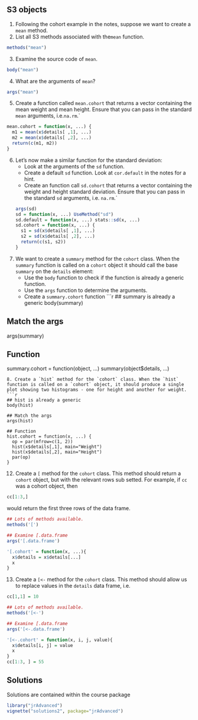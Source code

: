 ## S3 objects

1. Following the cohort example in the notes, suppose we want to create a `mean` method.
2. List all S3 methods associated with the`mean` function.
```r
methods("mean")
```
3. Examine the source code of `mean`. 
```r
body("mean")
```
4. What are the arguments of `mean`?
```r
args("mean")
```
5. Create a function called `mean.cohort` that returns a vector containing the mean weight and mean height. Ensure that you can pass in the standard `mean` arguments, i.e.`na.rm`.`
```r
mean.cohort = function(x, ...) {
  m1 = mean(x$details[ ,1], ...)
  m2 = mean(x$details[ ,2], ...)
  return(c(m1, m2))
}
```
6. Let's now make a similar function for the standard deviation:
    - Look at the arguments of the `sd` function. 
    - Create a default `sd` function. Look at `cor.default` in the notes for a hint.
    - Create an function call `sd.cohort` that returns a vector containing the weight and height standard deviation. Ensure that you can pass in the standard `sd` arguments, i.e. `na.rm`.`
```r
args(sd)
sd = function(x, ...) UseMethod("sd")
sd.default = function(x, ...) stats::sd(x, ...)
sd.cohort = function(x, ...) {
  s1 = sd(x$details[ ,1], ...)
  s2 = sd(x$details[ ,2], ...)
  return(c(s1, s2))
} 
```
7. We want to create a `summary` method for the `cohort` class. When the `summary` function is called on a `cohort` object it should call the base `summary` on the `details`  element:
    - Use the `body` function to check if the function is already a generic function.
    - Use the `args` function to determine the arguments.
    - Create a `summary.cohort` function
```r
## summary is already a generic
body(summary)

## Match the args
args(summary)

## Function
summary.cohort = function(object, ...) summary(object$details, ...)
```
8. Create a `hist` method for the `cohort` class. When the `hist` function is called on a `cohort` object, it should produce a single plot showing two histograms - one for height and another for weight.
```r
## hist is already a generic
body(hist)

## Match the args
args(hist)

## Function
hist.cohort = function(x, ...) {
  op = par(mfrow=c(1, 2))
  hist(x$details[,1], main="Weight")
  hist(x$details[,2], main="Height")
  par(op)
}
```
12. Create a `[` method for the `cohort` class. This method should return a `cohort` object, but with the relevant rows sub setted. For example, if `cc` was a cohort object, then
```r
cc[1:3,]
```
\noindent would return the first three rows of the data frame.
```r
## Lots of methods available. 
methods('[')

## Examine [.data.frame
args('[.data.frame')

'[.cohort' = function(x, ...){
  x$details = x$details[...]
  x
}
```
13. Create a `[<-` method for the `cohort` class. This method should allow us to replace values in the `details` data frame, i.e.
```r
cc[1,1] = 10
```
```r
## Lots of methods available. 
methods('[<-')

## Examine [.data.frame
args('[<-.data.frame')

'[<-.cohort' = function(x, i, j, value){
  x$details[i, j] = value
  x
}
cc[1:3, ] = 55
```


## Solutions

Solutions are contained within the course package
```r
library("jrAdvanced")
vignette("solutions2", package="jrAdvanced")
```
